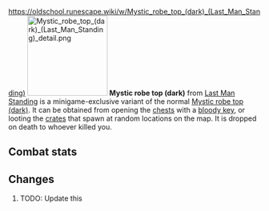 https://oldschool.runescape.wiki/w/Mystic_robe_top_(dark)_(Last_Man_Standing)
{{Infobox Item
|name = Mystic robe top (dark)
|image = [[File:Mystic robe top (dark) (Last Man Standing).png]]
|release = [[04 August]] [[2016]]
|update = Last Man Standing Beta and Splashing Restrictions  # TODO: Update this
|members = No
|quest = No
|tradeable = No
|placeholder = No
|equipable = Yes
|stackable = No
|noteable = Yes
|options = Wield, Drop   # TODO: Update this
|examine = The upper half of a dark magical robe.
|value = 1
|alchable = No
|weight = 2.721
|id = 27158
}}
[[File:Mystic robe top (dark) (Last Man Standing) detail.png|160px|left]]
'''Mystic robe top (dark)''' from [[Last Man Standing]] is a minigame-exclusive variant of the normal [[Mystic robe top (dark)]]. It can be obtained from opening the [[Chest (Last Man Standing)|chests]] with a [[bloody key]], or looting the [[Crate (Last Man Standing)|crates]] that spawn at random locations on the map. It is dropped on death to whoever killed you.

==Combat stats==
{{Infobox Bonuses
|astab = 0
|aslash = 0
|acrush = 0
|amagic = 20
|arange = 0
|dstab = 0
|dslash = 0
|dcrush = 0
|dmagic = 20
|drange = 0
|str = 0
|rstr = 0
|mdmg = 0
|prayer = 0
|slot = body
|image = [[File:Mystic robe top (dark) equipped male.png|160px]]
|altimage = [[File:Mystic robe top (dark) equipped female.png|160px]]
}}



==Changes==
# TODO: Update this
{{Subject changes header}}
{{Subject changes
|date = 4 August 2016
|update = Last Man Standing
|change = The item was made fully available with the release of Last Man Standing.
}}
{{Subject changes footer}}

{{Last Man Standing In-game Items}}